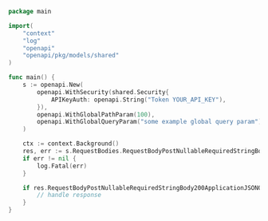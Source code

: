```go showLineNumbers copy filename="Request Body Post Nullable Required String Body usage example"
package main

import(
	"context"
	"log"
	"openapi"
	"openapi/pkg/models/shared"
)

func main() {
    s := openapi.New(
        openapi.WithSecurity(shared.Security{
            APIKeyAuth: openapi.String("Token YOUR_API_KEY"),
        }),
        openapi.WithGlobalPathParam(100),
        openapi.WithGlobalQueryParam("some example global query param"),
    )

    ctx := context.Background()
    res, err := s.RequestBodies.RequestBodyPostNullableRequiredStringBody(ctx, &"commodi")
    if err != nil {
        log.Fatal(err)
    }

    if res.RequestBodyPostNullableRequiredStringBody200ApplicationJSONObject != nil {
        // handle response
    }
}
```
